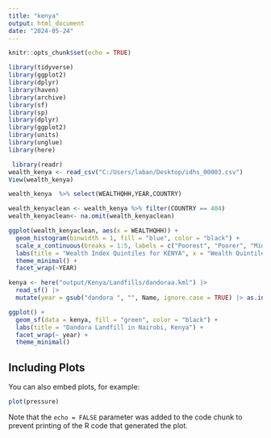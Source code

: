 ```yaml
---
title: "kenya"
output: html_document
date: "2024-05-24"
---
```


```r
knitr::opts_chunk$set(echo = TRUE)
```

```r
library(tidyverse)
library(ggplot2)
library(dplyr)
library(haven)
library(archive)
library(sf)
library(sp)
library(dplyr)
library(ggplot2)
library(units)
library(unglue)
library(here)
```
```r
 library(readr)
wealth_kenya <- read_csv("C:/Users/laban/Desktop/idhs_00003.csv")
View(wealth_kenya)
```
```r
wealth_kenya  %>% select(WEALTHQHH,YEAR,COUNTRY)

wealth_kenyaclean <- wealth_kenya %>% filter(COUNTRY == 404)
wealth_kenyaclean<- na.omit(wealth_kenyaclean)
```

```r
ggplot(wealth_kenyaclean, aes(x = WEALTHQHH)) +
  geom_histogram(binwidth = 1, fill = "blue", color = "black") +
  scale_x_continuous(breaks = 1:5, labels = c("Poorest", "Poorer", "Middle", "Richer", "Richest")) +
  labs(title = "Wealth Index Quintiles for KENYA", x = "Wealth Quintile", y = "Count") +
  theme_minimal() +
  facet_wrap(~YEAR)
```


```r
kenya <- here("output/Kenya/Landfills/dandoraa.kml") |> 
  read_sf() |> 
  mutate(year = gsub("dandora ", "", Name, ignore.case = TRUE) |> as.integer())

ggplot() +
  geom_sf(data = kenya, fill = "green", color = "black") +
  labs(title = "Dandora Landfill in Nairobi, Kenya") +
  facet_wrap(~ year) +
  theme_minimal()
```


## Including Plots

You can also embed plots, for example:

```r
plot(pressure)
```

Note that the `echo = FALSE` parameter was added to the code chunk to prevent printing of the R code that generated the plot.
